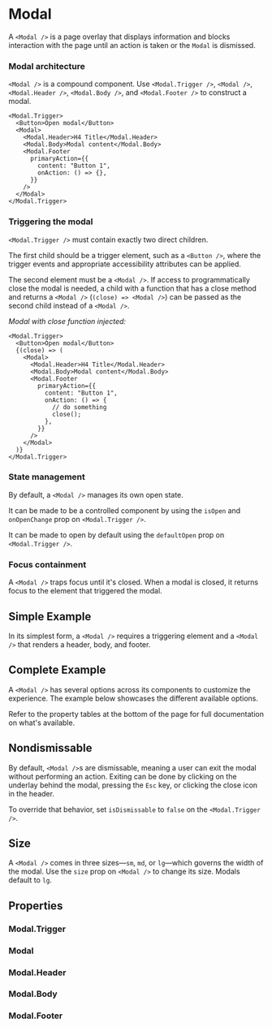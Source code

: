 
<Meta of={ModalStories} />

# Modal

A `<Modal />` is a page overlay that displays information and blocks interaction with the page until an action is taken or the `Modal` is dismissed.

### Modal architecture

`<Modal />` is a compound component. Use `<Modal.Trigger />`, `<Modal />`, `<Modal.Header />`, `<Modal.Body />`, and `<Modal.Footer />` to construct a modal.

```tsx
<Modal.Trigger>
  <Button>Open modal</Button>
  <Modal>
    <Modal.Header>H4 Title</Modal.Header>
    <Modal.Body>Modal content</Modal.Body>
    <Modal.Footer
      primaryAction={{
        content: "Button 1",
        onAction: () => {},
      }}
    />
  </Modal>
</Modal.Trigger>
```

### Triggering the modal

`<Modal.Trigger />` must contain exactly two direct children.

The first child should be a trigger element, such as a `<Button />`, where the trigger events and appropriate accessibility attributes can be applied.

The second element must be a `<Modal />`. If access to programmatically close the modal is needed, a child with a function that has a close method and returns a `<Modal />` (`(close) => <Modal />`) can be passed as the second child instead of a `<Modal />`.

_Modal with close function injected:_

```tsx
<Modal.Trigger>
  <Button>Open modal</Button>
  {(close) => (
    <Modal>
      <Modal.Header>H4 Title</Modal.Header>
      <Modal.Body>Modal content</Modal.Body>
      <Modal.Footer
        primaryAction={{
          content: "Button 1",
          onAction: () => {
            // do something
            close();
          },
        }}
      />
    </Modal>
  )}
</Modal.Trigger>
```

### State management

By default, a `<Modal />` manages its own open state.

It can be made to be a controlled component by using the `isOpen` and `onOpenChange` prop on `<Modal.Trigger />`.

It can be made to open by default using the `defaultOpen` prop on `<Modal.Trigger />`.

### Focus containment

A `<Modal />` traps focus until it's closed. When a modal is closed, it returns focus to the element that triggered the modal.

## Simple Example

In its simplest form, a `<Modal />` requires a triggering element and a `<Modal />` that renders a header, body, and footer.

<Canvas of={ModalStories.Simple} />

## Complete Example

A `<Modal />` has several options across its components to customize the experience. The example below showcases the different available options.

Refer to the property tables at the bottom of the page for full documentation on what's available.

<Canvas of={ModalStories.Complete} />

## Nondismissable

By default, `<Modal />`s are dismissable, meaning a user can exit the modal without performing an action. Exiting can be done by clicking on the underlay behind the modal, pressing the `Esc` key, or clicking the close icon in the header.

To override that behavior, set `isDismissable` to `false` on the `<Modal.Trigger />`.

<Canvas of={ModalStories.Nondismissable} />

<Controls of={ModalStories.Nondismissable} />

## Size

A `<Modal />` comes in three sizes—`sm`, `md`, or `lg`—which governs the width of the modal. Use the `size` prop on `<Modal />` to change its size. Modals default to `lg`.

<Canvas of={ModalStories.Size} />

<Controls of={ModalStories.Size} />

## Properties

### Modal.Trigger

<ArgTypes of={Modal.Trigger} />

### Modal

<ArgTypes of={Modal} />

### Modal.Header

<ArgTypes of={Modal.Header} />

### Modal.Body

<ArgTypes of={Modal.Body} />

### Modal.Footer

<ArgTypes of={Modal.Footer} />
